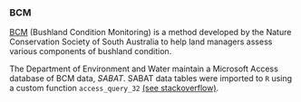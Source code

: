 ### BCM 

[BCM](https://www.ncssa.asn.au/bushland-health-and-condition/) (Bushland Condition Monitoring) is a method developed by the Nature Conservation Society of South Australia to help land managers assess various components of bushland condition.

The Department of Environment and Water maintain a Microsoft Access database of BCM data, _SABAT_. SABAT data tables were imported to `R` using a custom function `access_query_32` [(see stackoverflow)](https://stackoverflow.com/questions/13070706/how-to-connect-r-with-access-database-in-64-bit-window).